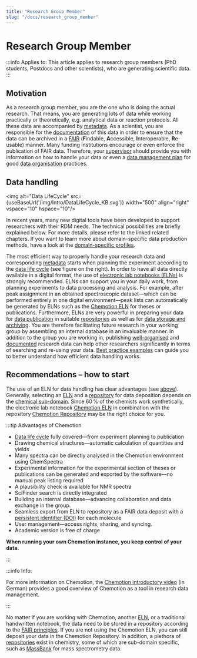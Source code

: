```yaml
---
title: "Research Group Member"
slug: "/docs/research_group_member"
---
```


# Research Group Member


:::info Applies to:
This article applies to research group members (PhD students, Postdocs and other scientists), who are generating scientific data.
:::

## Motivation

As a research group member, you are the one who is doing the actual research. That means, you are generating lots of data while working practically or theoretically, e.g. analytical data or reaction protocols. All these data are accompanied by [metadata](../40_topics/30_metadata.mdx). As a scientist, you are responsible for the [documentation](../30_data/40_data_documentation.mdx) of this data in order to ensure that the data can be archived in a [FAIR](../40_topics/01_fair.mdx) (**F**indable, **A**ccessible, **I**nteroperable, **R**e-usable) manner. Many funding institutions encourage or even enforce the publication of FAIR data. Therefore, your [supervisor](10_research_group_leader.mdx) should provide you with information on how to handle your data or even a [data management plan](../30_data/10_dmp.mdx) for good [data organisation](../30_data/30_data_organisation.mdx) practices.

## Data handling

<img alt="Data LifeCycle" src={useBaseUrl('/img/Intro/DataLifeCycle_KB.svg')} width="500" align="right" vspace="10" hspace="10"/>

In recent years, many new digital tools have been developed to support researchers with their RDM needs. The technical possibilities are briefly explained below. For more details, please refer to the linked related chapters. If you want to learn more about domain-specific data production methods, have a look at the [domain-specific profiles](../10_domains/00_guide.mdx).

The most efficient way to properly handle your research data and corresponding [metadata](../40_topics/30_metadata.mdx) starts when planning the experiment according to the [data life cycle](../40_topics/110_data_life_cycle.mdx) (see figure on the right). In order to have all data directly available in a digital format, the use of [electronic lab notebooks (ELNs)](../40_topics/10_eln.mdx) is strongly recommended. ELNs can support you in your daily work, from planning experiments to data processing and analysis. For example, after peak assignment in an obtained spectroscopic dataset—which can be performed entirely in one digital environment—peak lists can automatically be generated by ELNs such as the [Chemotion ELN](https://eln.chemotion.net/home) for theses or publications. Furthermore, ELNs are very powerful in preparing your data for [data publication](../30_data/60_data_publication.mdx) in suitable [repositories](../40_topics/20_repositories.mdx) as well as for [data storage and archiving](../30_data/50_data_storage.mdx). You are therefore facilitating future research in your working group by assembling an internal database in an invaluable manner. In addition to the group you are working in, publishing [well-organised](../30_data/30_data_organisation.mdx) and [documented](../30_data/40_data_documentation.mdx) research data can help other researchers significantly in terms of searching and re-using your data. [Best practice examples](../40_topics/60_best_practice.mdx) can guide you to better understand how efficient data handling works.

## Recommendations – how to start

The use of an ELN for data handling has clear advantages (see [above](#data-handling)). Generally, selecting an [ELN](../40_topics/10_eln.mdx) and a [repository](../40_topics/20_repositories.mdx) for data deposition depends on the [chemical sub-domain](../10_domains/00_guide.mdx). Since 60 % of the chemists work synthetically, the electronic lab notebook [Chemotion ELN](https://www.chemotion.net/chemotionsaurus/) in combination with the repository [Chemotion Repository](https://www.chemotion-repository.net/welcome) may be the right choice for you. 

:::tip Advantages of Chemotion

- [Data life cycle](../40_topics/110_data_life_cycle.mdx) fully covered—from experiment planning to publication
- Drawing chemical structures—automatic calculation of quantities and yields
- Many spectra can be directly analysed in the Chemotion environment using ChemSpectra
- Experimental information for the experimental section of theses or publications can be generated and exported by the software—no manual peak listing required
- A plausibility check is available for NMR spectra
- SciFinder search is directly integrated
- Building an internal database—advancing collaboration and data exchange in the group.
- Seamless export from ELN to repository as a FAIR data deposit with a [persistent identifier (DOI)](../40_topics/100_pid.mdx) for each molecule
- User management—access rights, sharing, and syncing.
- Academic version is free of charge

**When running your own Chemotion instance, you keep control of your data.**

:::

:::info Info:

For more information on Chemotion, the [Chemotion introductory video](https://www.youtube.com/watch?v=tZHaP6DW-Dw) (in German) provides a good overview of Chemotion as a tool in research data management. 

:::

No matter if you are working with Chemotion, another [ELN](../40_topics/10_eln.mdx), or a traditional handwritten notebook, the data need to be stored in a repository according to the [FAIR principles](../40_topics/01_fair.mdx). If you are not using the Chemotion ELN, you can still deposit your data in the Chemotion Repository. In addition, a plethora of [repositories](../40_topics/20_repositories.mdx) exist in chemistry, some of which are sub-domain specific, such as [MassBank](https://massbank.eu/MassBank/) for mass spectrometry data.
